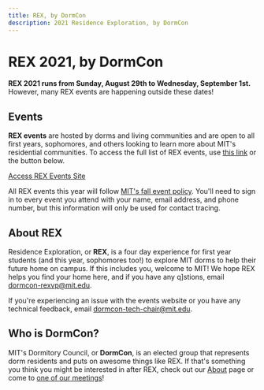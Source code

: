 ```yaml
---
title: REX, by DormCon
description: 2021 Residence Exploration, by DormCon
---
```


# REX 2021, by DormCon

**REX 2021 runs from Sunday, August 29th to Wednesday, September 1st.** However, many REX events are happening outside these dates!

## Events

**REX events** are hosted by dorms and living communities and are open to all first years, sophomores, and others looking to learn more about MIT's residential communities.
To access the full list of REX events, use [this link](https://dormcon.notion.site/REX-2021-Events-a78d91984bb54e2aae6e9a196acf6769) or the button below.

<div style={{display: "flex", justifyContent: "center"}} className="margin-bottom--md">
    <a href="https://dormcon.notion.site/REX-2021-Events-a78d91984bb54e2aae6e9a196acf6769" className="button button--primary button--lg">Access REX Events Site</a>
</div>

All REX events this year will follow [MIT's fall event policy](https://now.mit.edu/policies/events/). You'll need to sign in to every event you attend with your name, email address, and phone number, but this information will only be used for contact tracing.

## About REX

Residence Exploration, or **REX**, is a four day experience for first year students (and this year, sophomores too!) to explore MIT dorms to help their future home on campus.
If this includes you, welcome to MIT! We hope REX helps you find your home here, and if you have any q]stions, email dormcon-rexvp@mit.edu.

If you're experiencing an issue with the events website or you have any technical feedback, email dormcon-tech-chair@mit.edu.

## Who is DormCon?

MIT's Dormitory Council, or **DormCon**, is an elected group that represents dorm residents and puts on awesome things like REX.
If that's something you think you might be interested in after REX, check out our [About](/about) page or come to [one of our meetings](/about/meetings)!
